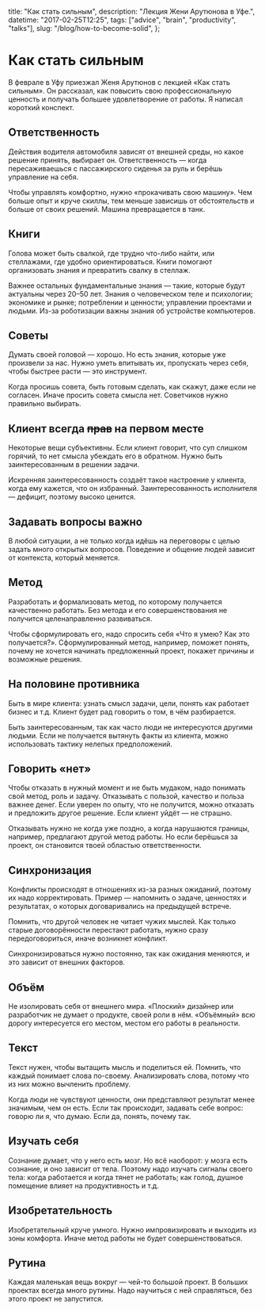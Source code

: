  title: "Как стать сильным",
  description: "Лекция Жени Арутюнова в Уфе.",
  datetime: "2017-02-25T12:25",
  tags: ["advice", "brain", "productivity", "talks"],
  slug: "/blog/how-to-become-solid",
};

# Как стать сильным

В феврале в Уфу приезжал Женя Арутюнов с лекцией «Как стать сильным». Он рассказал, как повысить свою профессиональную ценность и получать большее удовлетворение от работы. Я написал короткий конспект.

## Ответственность

Действия водителя автомобиля зависят от внешней среды, но какое решение принять, выбирает он. Ответственность — когда пересаживаешься с пассажирского сиденья за руль и берёшь управление на себя.

Чтобы управлять комфортно, нужно «прокачивать свою машину». Чем больше опыт и круче скиллы, тем меньше зависишь от обстоятельств и больше от своих решений. Машина превращается в танк.

## Книги

Голова может быть свалкой, где трудно что-либо найти, или стеллажами, где удобно ориентироваться. Книги помогают организовать знания и превратить свалку в стеллаж.

Важнее остальных фундаментальные знания — такие, которые будут актуальны через 20–50 лет. Знания о человеческом теле и психологии; экономике и рынке; потреблении и ценности; управлении проектами и людьми. Из-за роботизации важны знания об устройстве компьютеров.

## Советы

Думать своей головой — хорошо. Но есть знания, которые уже произвели за нас. Нужно уметь впитывать их, пропускать через себя, чтобы быстрее расти — это инструмент.

Когда просишь совета, быть готовым сделать, как скажут, даже если не согласен. Иначе просить совета смысла нет. Советчиков нужно правильно выбирать.

## Клиент всегда ~~прав~~ на первом месте

Некоторые вещи субъективны. Если клиент говорит, что суп слишком горячий, то нет смысла убеждать его в обратном. Нужно быть заинтересованным в решении задачи.

Искренняя заинтересованность создаёт такое настроение у клиента, когда ему кажется, что он избранный. Заинтересованность исполнителя — дефицит, поэтому высоко ценится.

## Задавать вопросы важно

В любой ситуации, а не только когда идёшь на переговоры с целью задать много открытых вопросов. Поведение и общение людей зависит от контекста, который меняется.

## Метод

Разработать и формализовать метод, по которому получается качественно работать. Без метода и его совершенствования не получится целенаправленно развиваться.

Чтобы сформулировать его, надо спросить себя «Что я умею? Как это получается?». Сформулированный метод, например, поможет понять, почему не хочется начинать предложенный проект, покажет причины и возможные решения.

## На половине противника

Быть в мире клиента: узнать смысл задачи, цели, понять как работает бизнес <nobr>и т.д.</nobr> Клиент будет рад говорить о том, в чём разбирается.

Быть заинтересованным, так как часто люди не интересуются другими людьми. Если не получается вытянуть факты из клиента, можно использовать тактику нелепых предположений.

## Говорить «нет»

Чтобы отказать в нужный момент и не быть мудаком, надо понимать свой метод, роль и задачу. Отказывать с пользой, качество и польза важнее денег. Если уверен по опыту, что не получится, можно отказать и предложить другое решение. Если клиент уйдёт — не страшно.

Отказывать нужно не когда уже поздно, а когда нарушаются границы, например, предлагают другой метод работы. Но если берёшься за проект, он становится твоей областью ответственности.

## Синхронизация

Конфликты происходят в отношениях из-за разных ожиданий, поэтому их надо корректировать. Пример — напомнить о задаче, ценностях и результатах, о которых договаривались на предыдущей встрече.

Помнить, что другой человек не читает чужих мыслей. Как только старые договорённости перестают работать, нужно сразу передоговориться, иначе возникнет конфликт.

Синхронизироваться нужно постоянно, так как ожидания меняются, и это зависит от внешних факторов.

## Объём

Не изолировать себя от внешнего мира. «Плоский» дизайнер или разработчик не думает о продукте, своей роли в нём. «Объёмный» всю дорогу интересуется его местом, местом его работы в реальности.

## Текст

Текст нужен, чтобы вытащить мысль и поделиться ей. Помнить, что каждый понимает слова по-своему. Анализировать слова, потому что из них можно вычленить проблему.

Когда люди не чувствуют ценности, они представляют результат менее значимым, чем он есть. Если так происходит, задавать себе вопрос: говорю ли я, что думаю. Если да, понять, почему так.

## Изучать себя

Сознание думает, что у него есть мозг. Но всё наоборот: у мозга есть сознание, и оно зависит от тела. Поэтому надо изучать сигналы своего тела: когда работается и когда тянет не работать; как голод, душное помещение влияет на продуктивность <nobr>и т.д.</nobr>

## Изобретательность

Изобретательный круче умного. Нужно импровизировать и выходить из зоны комфорта. Иначе метод работы не будет совершенствоваться.

## Рутина

Каждая маленькая вещь вокруг — чей-то большой проект. В больших проектах всегда много рутины. Надо научиться с ней справляться, без этого проект не запустится.
